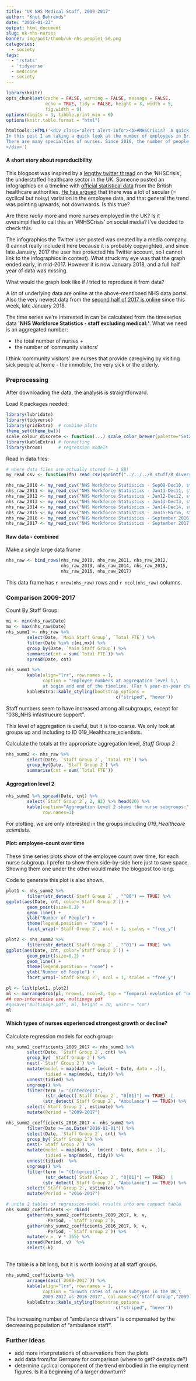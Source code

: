 ```yaml
---
title: "UK NHS Medical Staff, 2009-2017"
author: "Knut Behrends"
date: "2018-01-23"
output: html_document
slug: uk-nhs-nurses
banner: img/post/thumb/uk-nhs-people1-50.png
categories:
  - society
tags:
  - 'rstats'
  - 'tidyverse'
  - medicine
  - society  
---
```


```r
library(knitr)
opts_chunk$set(cache = FALSE, warning = FALSE, message = FALSE, 
               echo = TRUE, tidy = FALSE, height = 3, width = 5,
               fig.width = 9)
options(digits = 3, tibble.print_min = 6)
options(knitr.table.format = "html") 
```

```r
htmltools::HTML('<div class="alert alert-info"><b>#NHSCrisis?  A quick fact check about the National Healthcare Service, NHS.</b><br/> 
In this post I am taking a quick look at the number of employees in British healthcare system, from 2009 to 2017. Is the number of nurses in the UK really strongly decreasing, as some media outlets suggest?  Or is the opposite true, as some people on Twitter have argued? <br/>
There are many specialties of nurses. Since 2016, the number of people employed in most specialties has decreased. The picture is mixed and deserves further study. 
</div>')
```

#### A short story about reproducibility 

 This blogpost was inspired by a [lengthy twitter thread](https://twitter.com/Jeremy_Hunt/status/953688801825755136) on the 'NHSCrisis', the understaffed healthcare sector in the UK. Someone posted an infographics on a timeline with [official statistical data](https://digital.nhs.uk/article/4304/Workforce) from the British healthcare authorities. [He has argued](https://twitter.com/maxwellflitton) that there was a lot of secular (= cyclical but noisy) variation in the employee data, and that general the trend was pointing upwards, not downwards. Is this true?
 
 Are there *really* more and more nurses employed in the UK? Is it oversimplified to call this an '#NHSCrisis' on social media? I've decided to check this. 
 
The infographics the Twitter user posted was created by a media company. (I cannot really include it here because it is probably copyrighted, and since late January, 2017 the user has protected his Twitter account, so I cannot link to the infographics in context). What struck my eye was that the graph ended early, in mid-2017. However it is now January 2018, and a full half year of data was missing. 

What would the graph look like if *I* tried to reproduce it from data?

A lot of underlying data are online at the above-mentioned NHS data portal. Also the very newest data from the [second half of 2017 is online](https://digital.nhs.uk/catalogue/PUB30189) since this week, late January 2018. 

The time series we're interested in can be calculated from the timeseries data **&apos;NHS Workforce Statistics - staff excluding medical:&apos;**. What we need is an aggregated number: 

+ the total number of  nurses +
+ the number of 'community visitors' 

I think 'community visitors' are nurses that provide caregiving by visiting sick people at home - the immobile, the very sick or the elderly.

### Preprocessing 

After downloading the data, the analysis is straightforward.

Load R packages needed:

```r
library(lubridate)
library(tidyverse)
library(gridExtra)  # combine plots
theme_set(theme_bw()) 
scale_colour_discrete <- function(...) scale_color_brewer(palette="Set2")
library(kableExtra) # formatting
library(broom)      # regression models
```

Read in data files:

```r
# where data files are actually stored (~ 1 GB)
my_read_csv <- function(fn) read_csv(sprintf("../../../R_stuff/R_diverse/medicine_nhs_uk/%s", fn))

nhs_raw_2010 <- my_read_csv("NHS Workforce Statistics - Sep09-Dec10, staff excluding medical.csv")
nhs_raw_2011 <- my_read_csv("NHS Workforce Statistics - Jan11-Dec11, staff excluding medical.csv")
nhs_raw_2012 <- my_read_csv("NHS Workforce Statistics - Jan12-Dec12, staff excluding medical.csv")
nhs_raw_2013 <- my_read_csv("NHS Workforce Statistics - Jan13-Dec13, staff excluding medical.csv")
nhs_raw_2014 <- my_read_csv("NHS Workforce Statistics - Jan14-Dec14, staff excluding medical.csv")
nhs_raw_2015 <- my_read_csv("NHS Workforce Statistics - Jan15-Mar16, staff excluding medical.csv")
nhs_raw_2016 <- my_read_csv("NHS Workforce Statistics - September 2016, staff excluding medical.csv")
nhs_raw_2017 <- my_read_csv("NHS Workforce Statistics - September 2017, staff excluding medical.csv")

```

#### Raw data - combined 

Make a single large data frame
```r
nhs_raw <- bind_rows(nhs_raw_2010, nhs_raw_2011, nhs_raw_2012, 
                     nhs_raw_2013, nhs_raw_2014, nhs_raw_2015, 
                     nhs_raw_2016, nhs_raw_2017)

```

This data frame has `r nrow(nhs_raw)` rows and `r ncol(nhs_raw)` columns. 

### Comparison 2009-2017

Count By Staff Group:

```r
mi <- min(nhs_raw$Date) 
mx <- max(nhs_raw$Date)
nhs_summ1 <- nhs_raw %>% 
        select(Date, `Main Staff Group`, `Total FTE`) %>%
        filter(Date %in% c(mi,mx)) %>% 
        group_by(Date, `Main Staff Group`) %>% 
        summarise(cnt = sum(`Total FTE`)) %>% 
        spread(Date, cnt)   

nhs_summ1 %>% 
        kable(align="lrr", row.names = 1, 
              caption = "Employee numbers at aggregation level 1,\
              at begin and end of the timeline. (For % year-on-year change, see table 3.)") %>% 
        kableExtra::kable_styling(bootstrap_options = 
                                          c("striped", "hover"))

```

Staff numbers seem to have increased among all subgroups,
except for "038_NHS infastrucure support". 

This level of aggregation is useful, but it is too coarse. We only look at groups up and including to ID 019_Healthcare_scientists.

Calculate the totals at the appropriate aggregation level, *Staff Group 2* :

```r

nhs_summ2 <- nhs_raw %>% 
        select(Date, `Staff Group 2`, `Total FTE`) %>% 
        group_by(Date, `Staff Group 2`) %>% 
        summarise(cnt = sum(`Total FTE`))

```



#### Aggregation level 2

```r
nhs_summ2 %>% spread(Date, cnt) %>% 
        select(`Staff Group 2`, 2, 82) %>% head(20) %>% 
        kable(caption="Aggregation Level 2 shows the nurse subgroups:",
              row.names=1)

```

For plotting, we are only interested in the groups including *019_Healthcare scientists*.

#### Plot: employee-count over time

These time series plots show of the employee count over time, for each nurse subgroup. I prefer to show them side-by-side here just to save space. Showing them one under the other would make the blogpost too long. 

Code to generate this plot is also shown.

```r
plot1 <- nhs_summ2 %>%
        filter(str_detect(`Staff Group 2` , "^00") == TRUE) %>% 
ggplot(aes(Date, cnt, color=`Staff Group 2`)) +
        geom_point(size=0.2) +
        geom_line() +
        ylab("Number of People") +        
        theme(legend.position = "none") +
        facet_wrap(~`Staff Group 2`, ncol = 1, scales = "free_y")

plot2 <- nhs_summ2 %>%
        filter(str_detect(`Staff Group 2` , "^01") == TRUE) %>% 
ggplot(aes(Date, cnt, color=`Staff Group 2`)) +
        geom_point(size=0.2) +
        geom_line() +
        theme(legend.position = "none") +
        ylab("Number of People") +
        facet_wrap(~`Staff Group 2`, ncol = 1, scales = "free_y")


```


```r

pl <- list(plot1, plot2)
ml <- marrangeGrob(pl, nrow=1, ncol=2, top = "Temporal evolution of ‘non-medical UK nursing staff’, 2009-2017")
## non-interactive use, multipage pdf
#ggsave("multipage.pdf", ml, height = 30, units = "cm")
ml
```


#### Which types of nurses experienced strongest growth or decline?

Calculate regression models for each group:

```r
nhs_summ2_coefficients_2009_2017 <- nhs_summ2 %>% 
        select(Date, `Staff Group 2`, cnt) %>%
        group_by( `Staff Group 2`) %>% 
        nest(-`Staff Group 2`) %>% 
        mutate(model = map(data, ~ lm(cnt ~ Date, data = .)),
               tidied = map(model, tidy)) %>%
        unnest(tidied) %>% 
        ungroup() %>% 
        filter(term != "(Intercept)", 
               (str_detect(`Staff Group 2`, "0[01]") == TRUE)  |
              (str_detect(`Staff Group 2`, "Ambulance") == TRUE)) %>%
        select(`Staff Group 2`, estimate) %>% 
        mutate(Period = "2009-2017")

nhs_summ2_coefficients_2016_2017 <- nhs_summ2 %>%
        filter(Date >= as.Date("2016-01-01")) %>% 
        select(Date, `Staff Group 2`, cnt) %>% 
        group_by(`Staff Group 2`) %>% 
        nest(-`Staff Group 2`) %>% 
        mutate(model = map(data, ~ lm(cnt ~ Date, data = .)),
               tidied = map(model, tidy)) %>%
        unnest(tidied)  %>% 
        ungroup() %>% 
        filter(term != "(Intercept)", 
               (str_detect(`Staff Group 2`, "0[01]") == TRUE)  |
              (str_detect(`Staff Group 2`, "Ambulance") == TRUE)) %>%
        select(`Staff Group 2`, estimate) %>% 
        mutate(Period = "2016-2017")

# unite 2 tables of regression-model results into one compact table
nhs_summ2_coefficients <- rbind(
        gather(nhs_summ2_coefficients_2009_2017, k, v, 
               -Period, -`Staff Group 2`),
        gather(nhs_summ2_coefficients_2016_2017, k, v,
               -Period, -`Staff Group 2`)) %>% 
        mutate(v =  v * 365) %>% 
        spread(Period, v)  %>% 
        select(-k)
               
```

The table is a bit long, but it is worth looking at all staff groups.

```r

nhs_summ2_coefficients %>% 
        arrange(desc(`2009-2017`)) %>%
        kable(align="lrr", row.names = 1, 
              caption = "Growth rates of nurse subtypes in the UK,\
              2009-2017 vs 2016-2017", col.names=c("Staff Group","2009-2017\nPeople/year", "2016-2017\nPeople/year")) %>% 
        kableExtra::kable_styling(bootstrap_options = 
                                          c("striped", "hover"))

```




The  increasing number of "ambulance drivers" is compensated by the  decreasing population of "ambulance staff".

### Further Ideas

- add more interpretations of observations from the plots
- add data from/for Germany for comparison (where to get? destatis.de?)
- determine cyclical component of the trend embodied in the employment figures. Is it a beginning of a larger downturn?